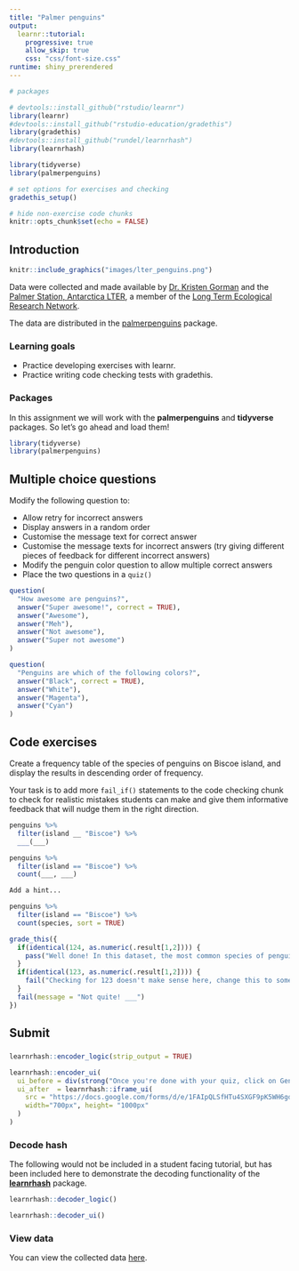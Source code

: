 ```yaml
---
title: "Palmer penguins"
output: 
  learnr::tutorial:
    progressive: true
    allow_skip: true
    css: "css/font-size.css"
runtime: shiny_prerendered
---
```


```r
# packages

# devtools::install_github("rstudio/learnr")
library(learnr)
#devtools::install_github("rstudio-education/gradethis")
library(gradethis)
#devtools::install_github("rundel/learnrhash")
library(learnrhash)

library(tidyverse)
library(palmerpenguins)

# set options for exercises and checking
gradethis_setup()

# hide non-exercise code chunks
knitr::opts_chunk$set(echo = FALSE)
```

## Introduction

```r
knitr::include_graphics("images/lter_penguins.png")
```

Data were collected and made available by [Dr. Kristen Gorman](https://www.uaf.edu/cfos/people/faculty/detail/kristen-gorman.php) and the [Palmer Station, Antarctica LTER](https://pal.lternet.edu/), a member of the [Long Term Ecological Research Network](https://lternet.edu/). 

The data are distributed in the [palmerpenguins](https://allisonhorst.github.io/palmerpenguins/) package. 


### Learning goals

- Practice developing exercises with learnr.
- Practice writing code checking tests with gradethis.

### Packages

In this assignment we will work with the **palmerpenguins** and **tidyverse** packages. So let's go ahead and load them!

```r
library(tidyverse)
library(palmerpenguins)
```

## Multiple choice questions

Modify the following question to:

- Allow retry for incorrect answers
- Display answers in a random order
- Customise the message text for correct answer
- Customise the message texts for incorrect answers (try giving different pieces of feedback for different incorrect answers)
- Modify the penguin color question to allow multiple correct answers
- Place the two questions in a `quiz()`

```r
question(
  "How awesome are penguins?",
  answer("Super awesome!", correct = TRUE),
  answer("Awesome"),
  answer("Meh"),
  answer("Not awesome"),
  answer("Super not awesome")
)
```

```r
question(
  "Penguins are which of the following colors?",
  answer("Black", correct = TRUE),
  answer("White"),
  answer("Magenta"),
  answer("Cyan")
)
```

## Code exercises

Create a frequency table of the species of penguins on Biscoe island, and display the results in descending order of frequency.

Your task is to add more `fail_if()` statements to the code checking chunk to check for realistic mistakes students can make and give them informative feedback that will nudge them in the right direction.

```r
penguins %>%
  filter(island __ "Biscoe") %>%
  ___(___)
```

```r
penguins %>%
  filter(island == "Biscoe") %>%
  count(___, ___)
```

```r
Add a hint...
```

```r
penguins %>%
  filter(island == "Biscoe") %>%
  count(species, sort = TRUE)
```

```r
grade_this({
  if(identical(124, as.numeric(.result[1,2]))) {
    pass("Well done! In this dataset, the most common species of penguins on Biscoe island are Gentoo pengiuns.")
  }
  if(identical(123, as.numeric(.result[1,2]))) {
    fail("Checking for 123 doesn't make sense here, change this to some other realistic check.")
  }
  fail(message = "Not quite! ___")
})
```

## Submit

### 

```r
learnrhash::encoder_logic(strip_output = TRUE)
```

```r
learnrhash::encoder_ui(
  ui_before = div(strong("Once you're done with your quiz, click on Generate Submission below and copy the hash generated and paste it in the form below."), br(), br()),
  ui_after  = learnrhash::iframe_ui(
    src = "https://docs.google.com/forms/d/e/1FAIpQLSfHTu4SXGF9pK5WH6gd0AqA4b8m8wOuvuPB-pSEkexqEaZy2w/viewform?embedded=true",
    width="700px", height= "1000px"
  )
)
```

### Decode hash

The following would not be included in a student facing tutorial, but has been included here to demonstrate the decoding functionality of the [**learnrhash**](https://github.com/rundel/learnrhash) package. 

```r
learnrhash::decoder_logic()
```

```r
learnrhash::decoder_ui()
```

### View data

You can view the collected data [here](https://docs.google.com/spreadsheets/d/1r-brbs_UeajIejgO6c7Jgil8nmSJ0-PI4jkVcPOPmd8/edit?usp=sharing).
